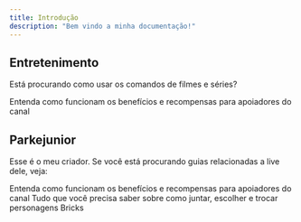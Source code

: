 ```yaml
---
title: Introdução
description: "Bem vindo a minha documentação!"
---
```


## Entretenimento
Está procurando como usar os comandos de filmes e séries?

<Card title="Guia de Comandos: Filmes e Séries" icon="film" href="/entertainment/tv-guide" cta="Ver mais">
    Entenda como funcionam os benefícios e recompensas para apoiadores do canal
  </Card>

## Parkejunior
Esse é o meu criador. Se você está procurando guias relacionadas a live dele, veja:

<Columns cols={2}>
  <Card title="Guia de Recompensas para Apoiadores" icon="crown" href="/parkejunior/rewards-guide" cta="Ver mais">
    Entenda como funcionam os benefícios e recompensas para apoiadores do canal
  </Card>

  <Card title="Guia de Bricks" icon="puzzle-piece" href="/parkejunior/bricks-guide" cta="Ver mais">
    Tudo que você precisa saber sobre como juntar, escolher e trocar personagens Bricks
  </Card>
</Columns>